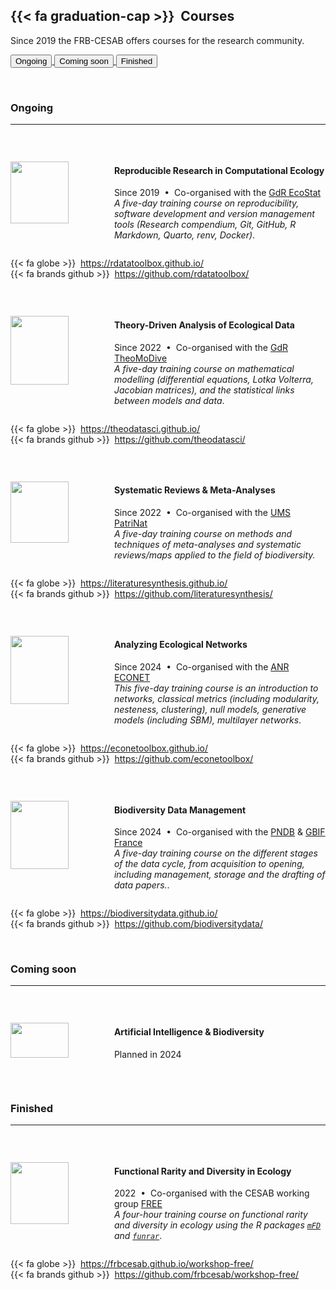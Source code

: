 ## {{< fa graduation-cap >}} &nbsp;Courses

Since 2019 the FRB-CESAB offers courses for the research community.

<a class="bouton" href="#ongoing">
  <button type="button" class="btn btn-primary btn-sm">
    Ongoing
  </button>
</a>
<a class="bouton" href="#coming-soon">
  <button type="button" class="btn btn-primary btn-sm">
    Coming soon
  </button>
</a>
<a class="bouton" href="#finished">
  <button type="button" class="btn btn-primary btn-sm">
    Finished
  </button>
</a>


<br />



### Ongoing

<hr /><br />

:::: {.columns}
::: {.column width=30%}
<a href="https://rdatatoolbox.github.io/">
<img src="../images/logo-rdatatoolbox_150dpi.png" width="80%" />
</a>
:::
::: {.column width=70%}
#### Reproducible Research in Computational Ecology

Since 2019&nbsp; • &nbsp;Co-organised with the [GdR EcoStat](https://sites.google.com/site/gdrecostat/)
<br/>
_A five-day training course on reproducibility, software development and version 
management tools (Research compendium, Git, GitHub, R Markdown, Quarto, renv, Docker)_.
:::
::::

{{< fa globe >}} &nbsp;<https://rdatatoolbox.github.io/>
<br/>
{{< fa brands github >}} &nbsp;<https://github.com/rdatatoolbox/>



<br />


:::: {.columns}
::: {.column width=30%}
<a href="https://theodatasci.github.io/">
<img src="../images/logo-theodatasci_150dpi.png" width="80%" />
</a>
:::
::: {.column width=70%}
#### Theory-Driven Analysis of Ecological Data

Since 2022&nbsp; • &nbsp;Co-organised with the [GdR TheoMoDive](https://sete-moulis-cnrs.fr/en/research/centre-for-biodiversity-theory-and-modelling/theomodive)
<br/>
_A five-day training course on mathematical modelling (differential equations, 
Lotka Volterra, Jacobian matrices), and the statistical links between models and data_.
:::
::::

{{< fa globe >}} &nbsp;<https://theodatasci.github.io/>
<br/>
{{< fa brands github >}} &nbsp;<https://github.com/theodatasci/>



<br />


:::: {.columns}
::: {.column width=30%}
<a href="https://literaturesynthesis.github.io/">
<img src="../images/logo-literaturesynthesis_150dpi.png" width="80%" />
</a>
:::
::: {.column width=70%}
#### Systematic Reviews & Meta-Analyses

Since 2022&nbsp; • &nbsp;Co-organised with the [UMS PatriNat](https://www.patrinat.fr)
<br/>
_A five-day training course on methods and techniques of meta-analyses and systematic reviews/maps applied to the field of biodiversity._
:::
::::

{{< fa globe >}} &nbsp;<https://literaturesynthesis.github.io/>
<br/>
{{< fa brands github >}} &nbsp;<https://github.com/literaturesynthesis/>



<br />


:::: {.columns}
::: {.column width=30%}
<a href="https://econetoolbox.github.io/">
<img src="../images/logo-econetoolbox_150dpi.png" width="80%" />
</a>
:::
::: {.column width=70%}
#### Analyzing Ecological Networks

Since 2024&nbsp; • &nbsp;Co-organised with the [ANR ECONET](https://cmatias.perso.math.cnrs.fr/ANR_EcoNet.html)
<br/>
_This five-day training course is an introduction to networks, classical metrics (including modularity, nesteness, clustering), null models, generative models (including SBM), multilayer networks_.
:::
::::

{{< fa globe >}} &nbsp;<https://econetoolbox.github.io/>
<br/>
{{< fa brands github >}} &nbsp;<https://github.com/econetoolbox/>



<br />


:::: {.columns}
::: {.column width=30%}
<a href="https://biodiversitydata.github.io/">
<img src="../images/logo-biodiversitydata_150dpi.png" width="80%" />
</a>
:::
::: {.column width=70%}
#### Biodiversity Data Management

Since 2024&nbsp; • &nbsp;Co-organised with the [PNDB](https://www.pndb.fr/) & [GBIF France](http://www.gbif.fr/)
<br/>
_A five-day training course on the different stages of the data cycle, from acquisition to opening, including management, storage and the drafting of data papers._.
:::
::::

{{< fa globe >}} &nbsp;<https://biodiversitydata.github.io/>
<br/>
{{< fa brands github >}} &nbsp;<https://github.com/biodiversitydata/>



<br />



### Coming soon

<hr /><br />



:::: {.columns}
::: {.column width=30%}
<img src="../images/logo-iabiodiversity_150dpi.png" width="80%" />
:::
::: {.column width=70%}
#### Artificial Intelligence & Biodiversity

Planned in 2024
:::
::::



<br />



### Finished

<hr /><br />



:::: {.columns}
::: {.column width=30%}
<a href="https://github.com/frbcesab/workshop-free/">
<img src="../images/logo-mFD.png" width="80%" />
</a>
:::
::: {.column width=70%}
#### Functional Rarity and Diversity in Ecology

2022&nbsp; • &nbsp;Co-organised with the CESAB working group [FREE](https://www.fondationbiodiversite.fr/en/the-frb-in-action/programs-and-projects/le-cesab/free/)
<br/>
_A four-hour training course on functional rarity and diversity in ecology 
using the R packages [`mFD`](https://github.com/CmlMagneville/mFD) and 
[`funrar`](https://github.com/rekyt/funrar)_.
:::
::::

{{< fa globe >}} &nbsp;<https://frbcesab.github.io/workshop-free/>
<br/>
{{< fa brands github >}} &nbsp;<https://github.com/frbcesab/workshop-free/>

